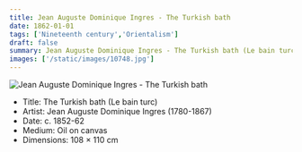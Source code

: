 ```yaml
---
title: Jean Auguste Dominique Ingres - The Turkish bath
date: 1862-01-01
tags: ['Nineteenth century','Orientalism']
draft: false
summary: Jean Auguste Dominique Ingres - The Turkish bath (Le bain turc)
images: ['/static/images/10748.jpg']
---
```


![Jean Auguste Dominique Ingres - The Turkish bath](/static/images/10748.jpg)

* Title: The Turkish bath (Le bain turc)
* Artist: Jean Auguste Dominique Ingres (1780-1867)
* Date: c. 1852-62
* Medium: Oil on canvas
* Dimensions: 108 × 110 cm


